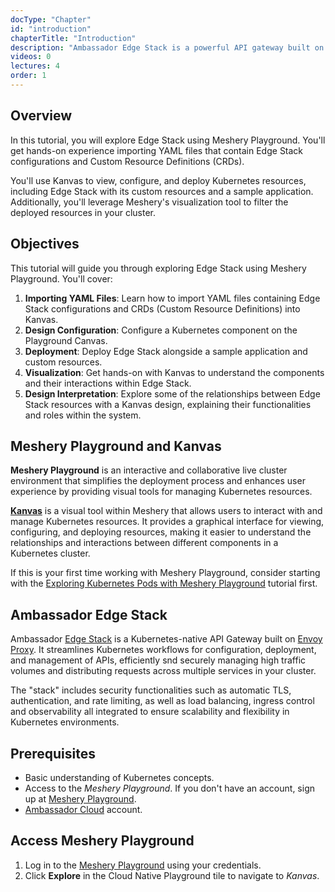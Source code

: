 ```yaml
---
docType: "Chapter"
id: "introduction"
chapterTitle: "Introduction"
description: "Ambassador Edge Stack is a powerful API gateway built on Envoy Proxy. It simplifies the configuration, deployment, and management of APIs in Kubernetes environments. With features like automatic TLS, authentication, rate limiting, load balancing, and observability, Ambassador Edge Stack ensures scalability and flexibility for high traffic volumes and distributed requests across multiple services in your cluster."
videos: 0
lectures: 4
order: 1
---
```


<ChapterStyle>

<h2 class="chapter-sub-heading">Overview</h2>

In this tutorial, you will explore Edge Stack using Meshery Playground. You'll get hands-on experience importing YAML files that contain Edge Stack configurations and Custom Resource Definitions (CRDs).

You'll use Kanvas to view, configure, and deploy Kubernetes resources, including Edge Stack with its custom resources and a sample application. Additionally, you'll leverage Meshery's visualization tool to filter the deployed resources in your cluster.

<h2 class="chapter-sub-heading">Objectives</h2>

This tutorial will guide you through exploring Edge Stack using Meshery Playground. You'll cover:

1. **Importing YAML Files**: Learn how to import YAML files containing Edge Stack configurations and CRDs (Custom Resource Definitions) into Kanvas.
2. **Design Configuration**: Configure a Kubernetes component on the Playground Canvas.
3. **Deployment**: Deploy Edge Stack alongside a sample application and custom resources.
4. **Visualization**: Get hands-on with Kanvas to understand the components and their interactions within Edge Stack.
5. **Design Interpretation**: Explore some of the relationships between Edge Stack resources with a Kanvas design, explaining their functionalities and roles within the system.

<h2 class="chapter-sub-heading">Meshery Playground and Kanvas</h2>

**Meshery Playground** is an interactive and collaborative live cluster environment that simplifies
the deployment process and enhances user experience by providing visual tools for managing
Kubernetes resources.

[**Kanvas**](https://docs.layer5.io/kanvas/) is a visual tool within Meshery that allows users to interact with and manage Kubernetes resources. It provides a graphical interface for viewing, configuring, and deploying resources, making it easier to understand the relationships and interactions between different components in a Kubernetes cluster.

If this is your first time working with Meshery Playground, consider starting with the [Exploring Kubernetes Pods with Meshery Playground](https://docs.meshery.io/guides/tutorials/kubernetes-pods) tutorial first.

<h2 class="chapter-sub-heading">Ambassador Edge Stack</h2>

Ambassador [Edge Stack](https://www.getambassador.io/products/edge-stack/api-gateway) is a Kubernetes-native API Gateway built on [Envoy Proxy](https://www.envoyproxy.io/). It streamlines Kubernetes workflows for configuration, deployment, and management of APIs, efficiently snd securely managing high traffic volumes and distributing requests across multiple services in your cluster.

The "stack" includes security functionalities such as automatic TLS, authentication, and rate limiting, as well as load balancing, ingress control and observability all integrated to ensure scalability and flexibility in Kubernetes environments.

<h2 class="chapter-sub-heading">Prerequisites</h2>

- Basic understanding of Kubernetes concepts.
- Access to the _Meshery Playground_. If you don't have an account, sign up at [Meshery Playground](https://play.meshery.io/).
- [Ambassador Cloud](https://www.getambassador.io/solutions/ambassador-cloud) account.

<h2 class="chapter-sub-heading">Access Meshery Playground</h2>

1. Log in to the [Meshery Playground](https://meshery.layer5.io/) using your credentials.
2. Click **Explore** in the Cloud Native Playground tile to navigate to _Kanvas_.

<main>
<MesheryDesignEmbed
  style={{ border: "1px solid #eee" }}
  embedId="embedded-design-d429e684-c42a-4c14-816b-b4dddb4b6d40"
  embedScriptSrc="embed-test/embedded-design-edge-stack.js"
/>
</main>
</ChapterStyle>
